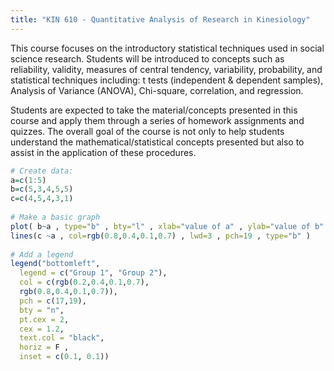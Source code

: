 ```yaml
---
title: "KIN 610 - Quantitative Analysis of Research in Kinesiology"
---
```


This course focuses on the introductory statistical techniques used in social science research. Students will be introduced to concepts such as reliability, validity, measures of central tendency, variability, probability, and statistical techniques including: t tests (independent & dependent samples), Analysis of Variance (ANOVA), Chi-square, correlation, and regression.

Students are expected to take the material/concepts presented in this course and apply them through a series of homework assignments and quizzes. The overall goal of the course is not only to help students understand the mathematical/statistical concepts presented but also to assist in the application of these procedures.

```r
# Create data:
a=c(1:5)
b=c(5,3,4,5,5)
c=c(4,5,4,3,1)
 
# Make a basic graph
plot( b~a , type="b" , bty="l" , xlab="value of a" , ylab="value of b" , col=rgb(0.2,0.4,0.1,0.7) , lwd=3 , pch=17 , ylim=c(1,5) )
lines(c ~a , col=rgb(0.8,0.4,0.1,0.7) , lwd=3 , pch=19 , type="b" )
 
# Add a legend
legend("bottomleft", 
  legend = c("Group 1", "Group 2"), 
  col = c(rgb(0.2,0.4,0.1,0.7), 
  rgb(0.8,0.4,0.1,0.7)), 
  pch = c(17,19), 
  bty = "n", 
  pt.cex = 2, 
  cex = 1.2, 
  text.col = "black", 
  horiz = F , 
  inset = c(0.1, 0.1))
```
